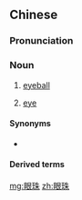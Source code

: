 ==Chinese==
{{zh-forms}}

===Pronunciation===
{{zh-pron
|m=yǎnzhū,er=y
|c=ngaan5 zyu1
|h=pfs=s:ngián-chû
|mn=gán-chu
|cat=n
}}

===Noun===
{{zh-noun}}

# [[eyeball]]
# {{lb|zh|dialectal}} [[eye]]

====Synonyms====
* {{sense|eye}}
{{zh-dial|眼睛}}

====Derived terms====
{{zh-der|白眼珠|眼珠兒|眼珠子}}

[[mg:眼珠]]
[[zh:眼珠]]